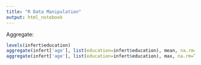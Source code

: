 ```yaml
---
title: "R Data Manipulation"
output: html_notebook
---
```

Aggregate:

```r
levels(infert$education)
aggregate(infert['age'], list(education=infert$education), mean, na.rm=T)
aggregate(infert['age'], list(education=infert$education), max, na.rm=T)
```